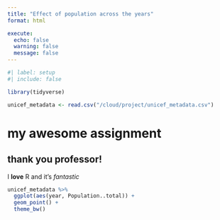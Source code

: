 ```yaml
---
title: "Effect of population across the years"
format: html

execute:
  echo: false
  warning: false
  message: false
---
```


```r
#| label: setup
#| include: false

library(tidyverse)

unicef_metadata <- read.csv("/cloud/project/unicef_metadata.csv")
```


# my awesome assignment

## thank you professor!

I **love** R and it's *fantastic*


```r
unicef_metadata %>%
  ggplot(aes(year, Population..total)) +
  geom_point() +
  theme_bw()
```



